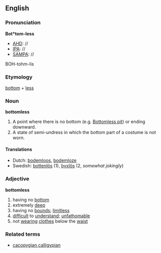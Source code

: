 ==English==
===Pronunciation===
'''Bot*tom-less'''
*[[AHD]]: //
*[[IPA]]: //
*[[SAMPA]]: //
BOH-tohm-lis

===Etymology===

[[bottom]] + [[less]]
===Noun===
'''bottomless'''

#A point where there is no bottom (e.g. [[Bottomless pit]]) or ending downward. <!-- Are you sure of this? -->
#A state of semi-undress in which the bottom part of a costume is not worn.

====Translations====
*Dutch: [[bodemloos]], [[bodemloze]]
*Swedish: [[bottenlös]] (1), [[byxlös]] (2, ''somewhat jokingly'')

===Adjective===
'''bottomless'''
# having no [[bottom]]
# extremely [[deep]]
# having no [[bound]]s; [[limitless]]
# [[difficult]] to [[understand]]; [[unfathomable]]
# not [[wearing]] [[clothes]] below the [[waist]]

===Related terms===
* [[cacopygian]],[[calligypian]]